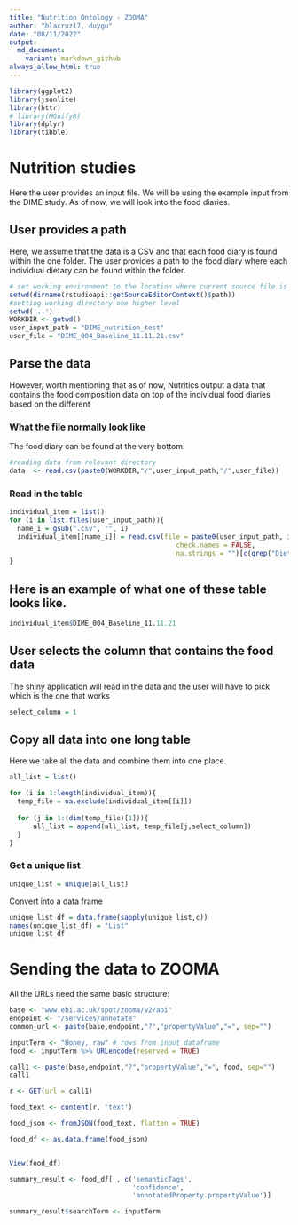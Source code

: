 ```yaml
---
title: "Nutrition Ontology - ZOOMA"
author: "blacruz17, duygu"
date: "08/11/2022"
output: 
  md_document:
    variant: markdown_github
always_allow_html: true
---
```


```r
library(ggplot2)
library(jsonlite)
library(httr)
# library(MGnifyR)
library(dplyr)
library(tibble)
```


# Nutrition studies
Here the user provides an input file. We will be using the example input from the DIME study. As of now, we will look into the food diaries.

## User provides a path
Here, we assume that the data is a CSV and that each food diary is found within the one folder. The user provides a path to the food diary where each individual dietary can be found within the folder.
```r
# set working environment to the location where current source file is saved into.
setwd(dirname(rstudioapi::getSourceEditorContext()$path))
#setting working directory one higher level
setwd('..')
WORKDIR <- getwd()
user_input_path = "DIME_nutrition_test"
user_file = "DIME_004_Baseline_11.11.21.csv"
```

## Parse the data
However, worth mentioning that as of now, Nutritics output a data that contains the food composition data on top of the individual food diaries based on the different

### What the file normally look like
The food diary can be found at the very bottom.
```r
#reading data from relevant directory
data  <- read.csv(paste0(WORKDIR,"/",user_input_path,"/",user_file))
```

### Read in the table
```r
individual_item = list()
for (i in list.files(user_input_path)){
  name_i = gsub(".csv", "", i)
  individual_item[[name_i]] = read.csv(file = paste0(user_input_path, i),
                                          check.names = FALSE, 
                                          na.strings = "")[c(grep("Diet L",read.csv(file = paste(user_input_path, i, sep = ""), check.names = FALSE)[,1]):dim(read.csv(file = paste(user_input_path, i, sep = ""), check.names = FALSE))[1]),1:3]
}
```

## Here is an example of what one of these table looks like.
```r
individual_item$DIME_004_Baseline_11.11.21
```

## User selects the column that contains the food data
The shiny application will read in the data and the user will have to pick which is the one that works
```r
select_column = 1
```


## Copy all data into one long table
Here we take all the data and combine them into one place.
```r
all_list = list()

for (i in 1:length(individual_item)){
  temp_file = na.exclude(individual_item[[i]])
  
  for (j in 1:(dim(temp_file)[1])){
      all_list = append(all_list, temp_file[j,select_column])
  }
}
```

### Get a unique list
```r
unique_list = unique(all_list)
```

Convert into a data frame
```r
unique_list_df = data.frame(sapply(unique_list,c))
names(unique_list_df) = "List"
unique_list_df
```

# Sending the data to ZOOMA

All the URLs need the same basic structure:
```r
base <- "www.ebi.ac.uk/spot/zooma/v2/api"
endpoint <- "/services/annotate"
common_url <- paste(base,endpoint,"?","propertyValue","=", sep="")

inputTerm <- "Honey, raw" # rows from input dataframe
food <- inputTerm %>% URLencode(reserved = TRUE)

call1 <- paste(base,endpoint,"?","propertyValue","=", food, sep="")
call1

r <- GET(url = call1)

food_text <- content(r, 'text')

food_json <- fromJSON(food_text, flatten = TRUE)

food_df <- as.data.frame(food_json)


View(food_df)

summary_result <- food_df[ , c('semanticTags',
                               'confidence',
                               'annotatedProperty.propertyValue')]

summary_result$searchTerm <- inputTerm

```